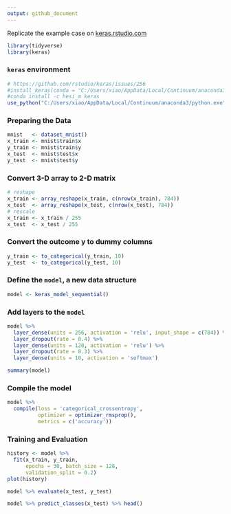 ```yaml
---
output: github_document
---
```


Replicate the example case on [keras.rstudio.com](https://keras.rstudio.com/)  

```r
library(tidyverse)
library(keras)
```

### `keras` environment
```r
# https://github.com/rstudio/keras/issues/256
#install_keras(conda = "C:/Users/xiao/AppData/Local/Continuum/anaconda3/Scripts/conda.exe")
#conda install -c hesi_m keras
use_python("C:/Users/xiao/AppData/Local/Continuum/anaconda3/python.exe")
```

### Preparing the Data
```r
mnist   <- dataset_mnist()
x_train <- mnist$train$x
y_train <- mnist$train$y
x_test  <- mnist$test$x
y_test  <- mnist$test$y
```

### Convert 3-D array to 2-D matrix
```r
# reshape
x_train <- array_reshape(x_train, c(nrow(x_train), 784))
x_test  <- array_reshape(x_test, c(nrow(x_test), 784))
# rescale
x_train <- x_train / 255
x_test  <- x_test / 255
```

### Convert the outcome y to dummy columns 
```r
y_train <- to_categorical(y_train, 10)
y_test  <- to_categorical(y_test, 10)
```

### Define the `model`, a new data structure
```r
model <- keras_model_sequential() 
```

### Add layers to the `model`
```r
model %>% 
  layer_dense(units = 256, activation = 'relu', input_shape = c(784)) %>% 
  layer_dropout(rate = 0.4) %>% 
  layer_dense(units = 128, activation = 'relu') %>%
  layer_dropout(rate = 0.3) %>%
  layer_dense(units = 10, activation = 'softmax')

summary(model)
```

### Compile the model
```r
model %>% 
  compile(loss = 'categorical_crossentropy',
          optimizer = optimizer_rmsprop(),
          metrics = c('accuracy'))
```

### Training and Evaluation
```r
history <- model %>% 
  fit(x_train, y_train,
      epochs = 30, batch_size = 128,
      validation_split = 0.2)
plot(history)

model %>% evaluate(x_test, y_test)

model %>% predict_classes(x_test) %>% head()
```

